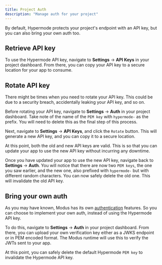 ```yaml
---
title: Project Auth
description: "Manage auth for your project"
---
```


By default, Hypermode protects your project's endpoint with an API key, but you
can also bring your own auth too.

## Retrieve API key

To use the Hypermode API key, navigate to **Settings** → **API Keys** in your
project dashboard. From there, you can copy your API key to a secure location
for your app to consume.

## Rotate API key

There might be times when you need to rotate your API key. This could be due to
a security breach, accidentally leaking your API key, and so on.

Before rotating your API key, navigate to **Settings** → **Auth** in your
project dashboard. Take note of the name of the `PEM key` with `hypermode-` as
the prefix. You will need to delete this as the final step of this process.

Next, navigate to **Settings** → **API Keys**, and click the `Rotate` button.
This will generate a new API key, and you can copy it to a secure location.

At this point, both the old and new API keys are valid. This is so that you can
update your app to use the new API key without incurring any downtime.

Once you have updated your app to use the new API key, navigate back to
**Settings** → **Auth**. You will notice that there are now two `PEM keys`, the
one you saw earlier, and the new one, also prefixed with `hypermode-` but with
different random characters. You can now safely delete the old one. This will
invalidate the old API key.

## Bring your own auth

As you may have known, Modus has its own [authentication](/modus/authentication)
features. So you can choose to implement your own auth, instead of using the
Hypermode API key.

To do this, navigate to **Settings** → **Auth** in your project dashboard. From
there, you can upload your own verification key either as a JWKS endpoint or in
PEM encoded format. The Modus runtime will use this to verify the JWTs sent to
your app.

At this point, you can safely delete the default Hypermode `PEM key` to
invalidate the Hypermode API key.

